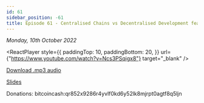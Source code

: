 ```yaml
---
id: 61
sidebar_position: -61
title: Episode 61 - Centralised Chains vs Decentralised Development feat Kilian
---
```



_Monday, 10th October 2022_

<ReactPlayer
  style={{
    paddingTop: 10,
    paddingBottom: 20,
  }}
  url={"https://www.youtube.com/watch?v=Ncs3PSqigx8"}
  target="_blank"
/>

[Download .mp3 audio](https://drive.google.com/file/d/1Pm0uJxxuf3ecVg2tK45UfXp87Qxv6llb/view?usp=sharing)

[Slides](https://docs.google.com/presentation/d/1bE3H4a2hIZbcz-nF1MVZ3EtUXdShelyLOD3rFY3uZ7U/edit?usp=sharing)

Donations: bitcoincash:qr852x9286r4yvlf0kd6y52lk8mjrpt0agtf8q5ljn
